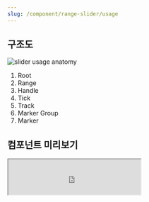 ```yaml
---
slug: /component/range-slider/usage
---
```


## 구조도

<Anatomy>![slider usage anatomy](./images/anatomy.png)</Anatomy>

1. Root
2. Range
3. Handle
4. Tick
5. Track
6. Marker Group
7. Marker

## 컴포넌트 미리보기

<Iframe
  src="https://sprout-storybook.vercel.app/iframe.html?args=&id=components-slider-rangeslider--basic&viewMode=story"
  height="80px"
/>

## 옵션

<HalfCard>
  <HalfCardImageCell>
    ![range slider options marker](./images/range-slider-options-markers.png)
  </HalfCardImageCell>
  <HalfCardDescriptionCell>
    <HalfCardDescriptionTitle>Marker</HalfCardDescriptionTitle>
    <HalfCardDescription>
      Marker 옵션을 사용하여 Range Slider에 Marker와 Tick(눈금)을 표시할 수
      있습니다. 이 옵션은 사용자가 각 값의 위치를 쉽게 파악하고 선택할 수 있도록
      돕습니다.
    </HalfCardDescription>
  </HalfCardDescriptionCell>
</HalfCard>

<HalfCard>
  <HalfCardImageCell>
    ![range slider options disabled](./images/range-slider-options-disabled.png)
  </HalfCardImageCell>
  <HalfCardDescriptionCell>
    <HalfCardDescriptionTitle>Disabled</HalfCardDescriptionTitle>
    <HalfCardDescription>
      Disabled 상태는 Range Slider가 존재하지만 지금은 사용할 수 없는 상태를
      나타냅니다. 이 옵션은 레이아웃 일관성을 유지하고 이후 상호작용이 가능할
      수도 있음을 사용자에게 알려줍니다.
    </HalfCardDescription>
  </HalfCardDescriptionCell>
</HalfCard>

### 옵션 테이블

| 속성        | 값          | 기본값 | 설명                                                 |
| ----------- | ----------- | ------ | ---------------------------------------------------- |
| is disabled | true, false | false  | True일 경우, Range Slider가 유저와 상호작용하지 않음 |
| label       | text        |        |                                                      |
| min         | number      | 0      |                                                      |
| max         | number      | 100    |                                                      |
| step        | number      | 1      |                                                      |

## 상호작용

### 터치 / 마우스

<FullCard>
  <FullCardImageCell>
    ![range-slider-usage-click-touch](./images/range-slider-usage-touch-click.png)
  </FullCardImageCell>
  <FullCardDescription>
    마우스 클릭 또는 터치로 Range Slider와 상호작용할 수 있습니다.
  </FullCardDescription>
</FullCard>

<HalfCard>
  <HalfCardImageCell>
    ![range-slider-interaction-drag](./images/range-slider-interaction-drag.gif)
  </HalfCardImageCell>
  <HalfCardDescriptionCell>
    <HalfCardDescriptionTitle>Drag</HalfCardDescriptionTitle>
    <HalfCardDescription>
      Handle을 드래그하여 값을 조정할 수 있습니다.
    </HalfCardDescription>
  </HalfCardDescriptionCell>
</HalfCard>

<HalfCard>
  <HalfCardImageCell>
    ![range-slider-interaction-track](./images/range-slider-interaction-track.gif)
  </HalfCardImageCell>
  <HalfCardDescriptionCell>
    <HalfCardDescriptionTitle>Track</HalfCardDescriptionTitle>
    <HalfCardDescription>
      Track을 터치하면 해당 위치로 Handle이 이동합니다.
    </HalfCardDescription>
  </HalfCardDescriptionCell>
</HalfCard>

## 가이드라인

Working In Progress
